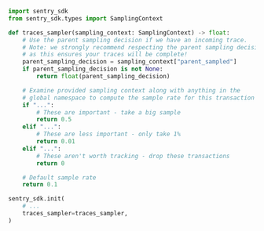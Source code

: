 ```python
import sentry_sdk
from sentry_sdk.types import SamplingContext

def traces_sampler(sampling_context: SamplingContext) -> float:
    # Use the parent sampling decision if we have an incoming trace.
    # Note: we strongly recommend respecting the parent sampling decision,
    # as this ensures your traces will be complete!
    parent_sampling_decision = sampling_context["parent_sampled"]
    if parent_sampling_decision is not None:
        return float(parent_sampling_decision)

    # Examine provided sampling context along with anything in the
    # global namespace to compute the sample rate for this transaction
    if "...":
        # These are important - take a big sample
        return 0.5
    elif "...":
        # These are less important - only take 1%
        return 0.01
    elif "...":
        # These aren't worth tracking - drop these transactions
        return 0

    # Default sample rate
    return 0.1

sentry_sdk.init(
    # ...
    traces_sampler=traces_sampler,
)
```
